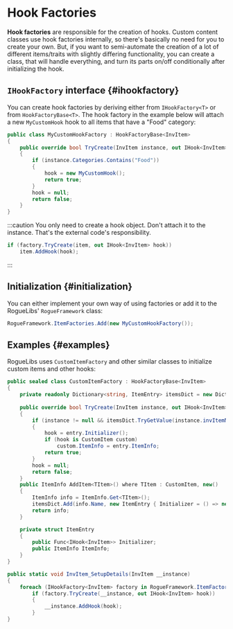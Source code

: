 # Hook Factories

**Hook factories** are responsible for the creation of hooks. Custom content classes use hook factories internally, so there's basically no need for you to create your own. But, if you want to semi-automate the creation of a lot of different items/traits with slightly differing functionality, you can create a class, that will handle everything, and turn its parts on/off conditionally after initializing the hook.


## `IHookFactory` interface {#ihookfactory}

You can create hook factories by deriving either from `IHookFactory<T>` or from `HookFactoryBase<T>`. The hook factory in the example below will attach a new `MyCustomHook` hook to all items that have a "Food" category:

```csharp title="MyCustomHookFactory.cs"
public class MyCustomHookFactory : HookFactoryBase<InvItem>
{
    public override bool TryCreate(InvItem instance, out IHook<InvItem> hook)
    {
        if (instance.Categories.Contains("Food"))
        {
            hook = new MyCustomHook();
            return true;
        }
        hook = null;
        return false;
    }
}
```

:::caution
You only need to create a hook object. Don't attach it to the instance. That's the external code's responsibility.

```csharp
if (factory.TryCreate(item, out IHook<InvItem> hook))
    item.AddHook(hook);
```
:::


## Initialization {#initialization}

You can either implement your own way of using factories or add it to the RogueLibs' `RogueFramework` class:

```csharp
RogueFramework.ItemFactories.Add(new MyCustomHookFactory());
```

## Examples {#examples}

RogueLibs uses `CustomItemFactory` and other similar classes to initialize custom items and other hooks:

```csharp
public sealed class CustomItemFactory : HookFactoryBase<InvItem>
{
    private readonly Dictionary<string, ItemEntry> itemsDict = new Dictionary<string, ItemEntry>();
    
    public override bool TryCreate(InvItem instance, out IHook<InvItem> hook)
    {
        if (instance != null && itemsDict.TryGetValue(instance.invItemName, out ItemEntry entry))
        {
            hook = entry.Initializer();
            if (hook is CustomItem custom)
                custom.ItemInfo = entry.ItemInfo;
            return true;
        }
        hook = null;
        return false;
    }
    public ItemInfo AddItem<TItem>() where TItem : CustomItem, new()
    {
        ItemInfo info = ItemInfo.Get<TItem>();
        itemsDict.Add(info.Name, new ItemEntry { Initializer = () => new TItem(), ItemInfo = info });
        return info;
    }

    private struct ItemEntry
    {
        public Func<IHook<InvItem>> Initializer;
        public ItemInfo ItemInfo;
    }
}
```

```csharp
public static void InvItem_SetupDetails(InvItem __instance)
{
    foreach (IHookFactory<InvItem> factory in RogueFramework.ItemFactories)
        if (factory.TryCreate(__instance, out IHook<InvItem> hook))
        {
            __instance.AddHook(hook);
        }
}
```
